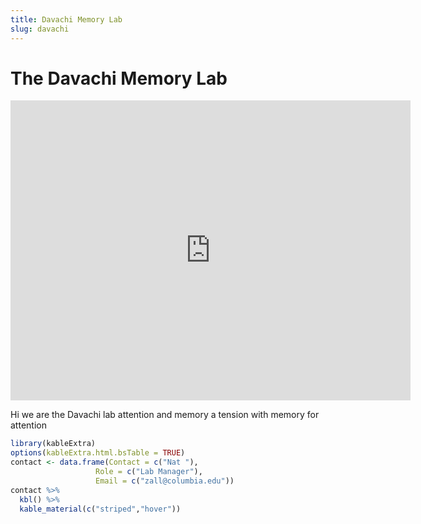 ```yaml
---
title: Davachi Memory Lab
slug: davachi
---
```


# The Davachi Memory Lab

<div class="embed-container">
  <iframe
      width="640"
      height="480"
      src="https://drive.google.com/file/d/1HqhDKIyfnSQrsY55wkXSjhkggcu77YbK/preview"
      frameborder="0"
      allowfullscreen="">
  </iframe>
</div>


Hi we are the Davachi lab attention and memory a tension with memory for attention

```r
library(kableExtra)
options(kableExtra.html.bsTable = TRUE)
contact <- data.frame(Contact = c("Nat "),
                   Role = c("Lab Manager"),
                   Email = c("zall@columbia.edu"))
contact %>%
  kbl() %>%
  kable_material(c("striped","hover"))
                   
                   
```